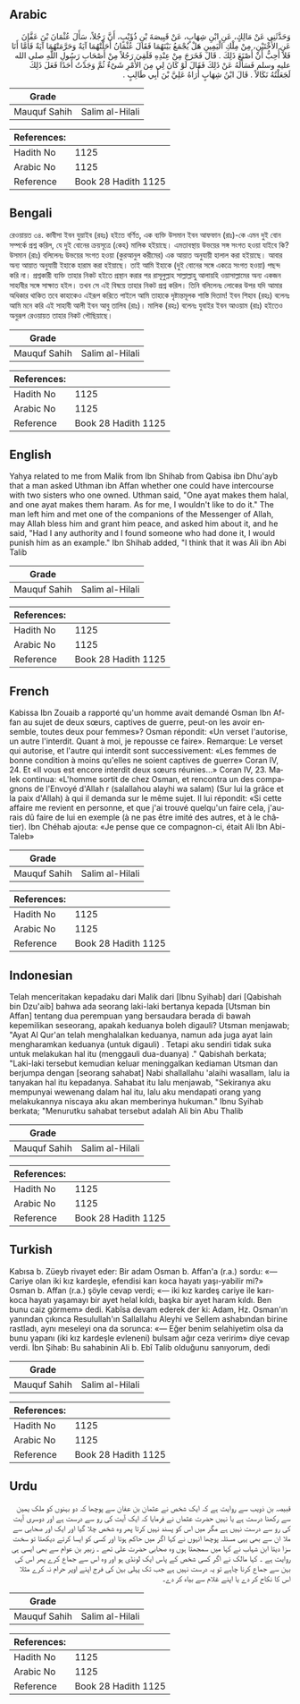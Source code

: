 ## Arabic


<div dir="rtl" lang="ar" style={{fontSize:'larger',backgroundColor:'#f8f9fa',padding:20}}>
وَحَدَّثَنِي عَنْ مَالِكٍ، عَنِ ابْنِ شِهَابٍ، عَنْ قَبِيصَةَ بْنِ ذُؤَيْبٍ، أَنَّ رَجُلاً، سَأَلَ عُثْمَانَ بْنَ عَفَّانَ عَنِ الأُخْتَيْنِ، مِنْ مِلْكِ الْيَمِينِ هَلْ يُجْمَعُ بَيْنَهُمَا فَقَالَ عُثْمَانُ أَحَلَّتْهُمَا آيَةٌ وَحَرَّمَتْهُمَا آيَةٌ فَأَمَّا أَنَا فَلاَ أُحِبُّ أَنْ أَصْنَعَ ذَلِكَ ‏.‏ قَالَ فَخَرَجَ مِنْ عِنْدِهِ فَلَقِيَ رَجُلاً مِنْ أَصْحَابِ رَسُولِ اللَّهِ صلى الله عليه وسلم فَسَأَلَهُ عَنْ ذَلِكَ فَقَالَ لَوْ كَانَ لِي مِنَ الأَمْرِ شَىْءٌ ثُمَّ وَجَدْتُ أَحَدًا فَعَلَ ذَلِكَ لَجَعَلْتُهُ نَكَالاً ‏.‏ قَالَ ابْنُ شِهَابٍ أُرَاهُ عَلِيَّ بْنَ أَبِي طَالِبٍ ‏.‏
</div>
<div style={{backgroundColor:'#f8f9fa',padding:20, marginBottom: 10}}><table> <thead> <tr> <th>Grade</th> <th></th> </tr> </thead> <tbody> <tr><td>Mauquf Sahih</td><td>Salim al-Hilali</td></tr></tbody></table><table> <thead> <tr> <th>References:</th> <th></th> </tr> </thead> <tbody><tr><td>Hadith No</td><td>1125</td></tr><tr><td>Arabic No</td><td>1125</td></tr><tr><td>Reference</td><td>Book 28 Hadith 1125</td></tr></tbody></table></div>

## Bengali


<div dir="ltr" lang="bn" style={{fontSize:'larger',backgroundColor:'#f8f9fa',padding:20}}>
রেওয়ায়ত ৩৪. কাবীসা ইবন যুয়াইব (রহঃ) হইতে বর্ণিত, এক ব্যক্তি উসমান ইবন আফফান (রাঃ)-কে এমন দুই বোন সম্পর্কে প্রশ্ন করিল, যে দুই বোনের ক্রয়সূত্রে (কেহ) মালিক হইয়াছে। এমতাবস্থায় উভয়ের সঙ্গ সংগত হওয়া যাইবে কি? উসমান (রাঃ) বলিলেনঃ উভয়ের সংগত হওয়া (কুরআনুল করীমের) এক আয়াত অনুযায়ী হালাল করা হইয়াছে। আবার অন্য আয়াত অনুযায়ী ইহাকে হারাম করা হইয়াছে। তাই আমি ইহাকে (দুই বোনের সঙ্গে একত্রে সংগত হওয়া) পছন্দ করি না। প্রশ্নকারী ব্যক্তি তাহার নিকট হইতে প্রস্থান করার পর রাসূলুল্লাহ সাল্লাল্লাহু আলায়হি ওয়াসাল্লামের অন্য একজন সাহাবীর সঙ্গে সাক্ষাত হইল। তখন সে এই বিষয়ে তাহার নিকট প্রশ্ন করিল। তিনি বলিলেনঃ লোকের উপর যদি আমার অধিকার থাকিত তবে কাহাকেও এইরূপ করিতে পাইলে আমি তাহাকে দৃষ্টান্তমূলক শাস্তি দিতাম! ইবন শিহাব (রহঃ) বলেনঃ আমি মনে করি এই সাহাবী আলী ইবন আবু তালিব (রাঃ)। মালিক (রহঃ) বলেনঃ যুবাইর ইবন আওয়াম (রাঃ) হইতেও অনুরূপ রেওয়ায়ত তাহার নিকট পৌছিয়াছে।
</div>
<div style={{backgroundColor:'#f8f9fa',padding:20, marginBottom: 10}}><table> <thead> <tr> <th>Grade</th> <th></th> </tr> </thead> <tbody> <tr><td>Mauquf Sahih</td><td>Salim al-Hilali</td></tr></tbody></table><table> <thead> <tr> <th>References:</th> <th></th> </tr> </thead> <tbody><tr><td>Hadith No</td><td>1125</td></tr><tr><td>Arabic No</td><td>1125</td></tr><tr><td>Reference</td><td>Book 28 Hadith 1125</td></tr></tbody></table></div>

## English


<div dir="ltr" lang="en" style={{fontSize:'larger',backgroundColor:'#f8f9fa',padding:20}}>
Yahya related to me from Malik from Ibn Shihab from Qabisa ibn Dhu'ayb that a man asked Uthman ibn Affan whether one could have intercourse with two sisters who one owned. Uthman said, "One ayat makes them halal, and one ayat makes them haram. As for me, I wouldn't like to do it." The man left him and met one of the companions of the Messenger of Allah, may Allah bless him and grant him peace, and asked him about it, and he said, "Had I any authority and I found someone who had done it, I would punish him as an example." Ibn Shihab added, "I think that it was Ali ibn Abi Talib
</div>
<div style={{backgroundColor:'#f8f9fa',padding:20, marginBottom: 10}}><table> <thead> <tr> <th>Grade</th> <th></th> </tr> </thead> <tbody> <tr><td>Mauquf Sahih</td><td>Salim al-Hilali</td></tr></tbody></table><table> <thead> <tr> <th>References:</th> <th></th> </tr> </thead> <tbody><tr><td>Hadith No</td><td>1125</td></tr><tr><td>Arabic No</td><td>1125</td></tr><tr><td>Reference</td><td>Book 28 Hadith 1125</td></tr></tbody></table></div>

## French


<div dir="ltr" lang="fr" style={{fontSize:'larger',backgroundColor:'#f8f9fa',padding:20}}>
Kabissa Ibn Zouaib a rapporté qu'un homme avait demandé Osman Ibn Affan au sujet de deux sœurs, captives de guerre, peut-on les avoir ensemble, toutes deux pour femmes»? Osman répondit: «Un verset l'autorise, un autre l'interdit. Quant à moi, je repousse ce faire». Remarque: Le verset qui autorise, et l'autre qui interdit sont successivement: «Les femmes de bonne condition à moins qu'elles ne soient captives de guerre» Coran IV, 24. Et «Il vous est encore interdit deux sœurs réunies…» Coran IV, 23. Malek continua: «L'homme sortit de chez Osman, et rencontra un des compagnons de l'Envoyé d'Allah r (salallahou alayhi wa salam) (Sur lui la grâce et la paix d'Allah) à qui il demanda sur le même sujet. Il lui répondit: «Si cette affaire me revient en personne, et que j'ai trouvé quelqu'un faire cela, j'aurais dû faire de lui en exemple (à ne pas être imité des autres, et à le châtier). Ibn Chéhab ajouta: «Je pense que ce compagnon-ci, était Ali Ibn Abi-Taleb»
</div>
<div style={{backgroundColor:'#f8f9fa',padding:20, marginBottom: 10}}><table> <thead> <tr> <th>Grade</th> <th></th> </tr> </thead> <tbody> <tr><td>Mauquf Sahih</td><td>Salim al-Hilali</td></tr></tbody></table><table> <thead> <tr> <th>References:</th> <th></th> </tr> </thead> <tbody><tr><td>Hadith No</td><td>1125</td></tr><tr><td>Arabic No</td><td>1125</td></tr><tr><td>Reference</td><td>Book 28 Hadith 1125</td></tr></tbody></table></div>

## Indonesian


<div dir="ltr" lang="id" style={{fontSize:'larger',backgroundColor:'#f8f9fa',padding:20}}>
Telah menceritakan kepadaku dari Malik dari [Ibnu Syihab] dari [Qabishah bin Dzu'aib] bahwa ada seorang laki-laki bertanya kepada [Utsman bin Affan] tentang dua perempuan yang bersaudara berada di bawah kepemilikan seseorang, apakah keduanya boleh digauli? Utsman menjawab; "Ayat Al Qur'an telah menghalalkan keduanya, namun ada juga ayat lain mengharamkan keduanya (untuk digauli) . Tetapi aku sendiri tidak suka untuk melakukan hal itu (menggauli dua-duanya) ." Qabishah berkata; "Laki-laki tersebut kemudian keluar meninggalkan kediaman Utsman dan berjumpa dengan [seorang sahabat] Nabi shallallahu 'alaihi wasallam, lalu ia tanyakan hal itu kepadanya. Sahabat itu lalu menjawab, "Sekiranya aku mempunyai wewenang dalam hal itu, lalu aku mendapati orang yang melakukannya niscaya aku akan memberinya hukuman." Ibnu Syihab berkata; "Menurutku sahabat tersebut adalah Ali bin Abu Thalib
</div>
<div style={{backgroundColor:'#f8f9fa',padding:20, marginBottom: 10}}><table> <thead> <tr> <th>Grade</th> <th></th> </tr> </thead> <tbody> <tr><td>Mauquf Sahih</td><td>Salim al-Hilali</td></tr></tbody></table><table> <thead> <tr> <th>References:</th> <th></th> </tr> </thead> <tbody><tr><td>Hadith No</td><td>1125</td></tr><tr><td>Arabic No</td><td>1125</td></tr><tr><td>Reference</td><td>Book 28 Hadith 1125</td></tr></tbody></table></div>

## Turkish


<div dir="ltr" lang="tr" style={{fontSize:'larger',backgroundColor:'#f8f9fa',padding:20}}>
Kabısa b. Züeyb rivayet eder: Bir adam Osman b. Affan'a (r.a.) sordu: «— Cariye olan iki kız kardeşle, efendisi karı koca hayatı yaşı-yabilir mi?» Osman b. Affan (r.a.) şöyle cevap verdi; «— iki kız kardeş cariye ile karı-koca hayatı yaşamayı bir ayet helal kıldı, başka bir ayet haram kıldı. Ben bunu caiz görmem» dedi. Kabîsa devam ederek der ki: Adam, Hz. Osman'ın yanından çıkınca Resulullah'ın Sallallahu Aleyhi ve Sellem ashabından birine rastladı, aynı me­seleyi ona da sorunca: «— Eğer benim selahiyetim olsa da bunu yapanı (iki kız kar­deşle evleneni) bulsam ağır ceza veririm» diye cevap verdi. İbn Şihab: Bu sahabinin Ali b. Ebî Talib olduğunu sanıyorum, dedi
</div>
<div style={{backgroundColor:'#f8f9fa',padding:20, marginBottom: 10}}><table> <thead> <tr> <th>Grade</th> <th></th> </tr> </thead> <tbody> <tr><td>Mauquf Sahih</td><td>Salim al-Hilali</td></tr></tbody></table><table> <thead> <tr> <th>References:</th> <th></th> </tr> </thead> <tbody><tr><td>Hadith No</td><td>1125</td></tr><tr><td>Arabic No</td><td>1125</td></tr><tr><td>Reference</td><td>Book 28 Hadith 1125</td></tr></tbody></table></div>

## Urdu


<div dir="rtl" lang="ur" style={{fontSize:'larger',backgroundColor:'#f8f9fa',padding:20}}>
قبیصہ بن ذویب سے روایت ہے کہ ایک شخص نے عثمان بن عفان سے پوچھا کہ دو بہنوں کو ملک یمین سے رکھنا درست ہے یا نہیں حضرت عثماں نے فرمایا کہ ایک آیت کی رو سے درست ہے اور دوسری آیت کی رو سے درست نہیں ہے مگر میں اس کو پسند نہیں کرتا پھر وہ شخص چلا گیا اور ایک اور صحابی سے ملا ان سے بھی یہی مسئلہ پوچھا انہوں نے کہا اگر میں حاکم ہوتا اور کسی کو ایسا کرتے دیکھتا تو سخت سزا دیتا ابن شہاب نے کہا میں سمجھتا ہوں وہ صحابی حضرت علی تھے ۔ زبیر بن عوام سے بھی ایسی ہی روایت ہے ۔ کہا مالک نے اگر کسی شخص کے پاس ایک لونڈی ہو اور وہ اس سے جماع کرے پھر اس کی بہن سے جماع کرنا چاہے تو یہ درست نہیں ہے جب تک پہلی بہن کی فرج اپنے اوپر حرام نہ کرے مثلا اس کا نکاح کر دے یا اپنے غلام سے بیاہ کر دے۔
</div>
<div style={{backgroundColor:'#f8f9fa',padding:20, marginBottom: 10}}><table> <thead> <tr> <th>Grade</th> <th></th> </tr> </thead> <tbody> <tr><td>Mauquf Sahih</td><td>Salim al-Hilali</td></tr></tbody></table><table> <thead> <tr> <th>References:</th> <th></th> </tr> </thead> <tbody><tr><td>Hadith No</td><td>1125</td></tr><tr><td>Arabic No</td><td>1125</td></tr><tr><td>Reference</td><td>Book 28 Hadith 1125</td></tr></tbody></table></div>